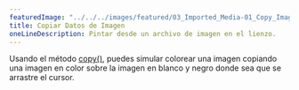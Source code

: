 ---
featuredImage: "../../../images/featured/03_Imported_Media-01_Copy_Image_Data-thumbnail.png"
title: Copiar Datos de Imagen
oneLineDescription: Pintar desde un archivo de imagen en el lienzo.
---

Usando el método <a href="/reference/#/p5/copy/" target="_blank">copy()</a>,
puedes simular colorear una imagen copiando una imagen en color sobre la imagen en blanco y negro
donde sea que se arrastre el cursor.
